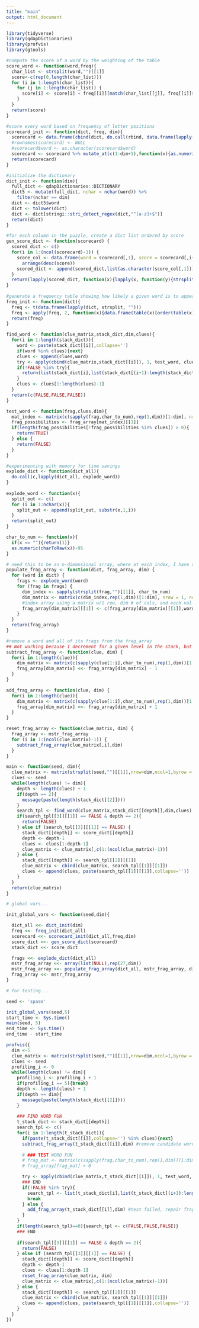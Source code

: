 ```yaml
---
title: "main"
output: html_document
---
```

```r
library(tidyverse)
library(qdapDictionaries)
library(profvis)
library(gtools)
```

```r
#compute the score of a word by the weighting of the table
score_word <- function(word,freq){
  char_list <- strsplit(word,"")[[1]]
  score<-c(rep(0,length(char_list)))
  for (i in 1:length(char_list)){
    for (j in 1:length(char_list)) {
      score[i] <- score[i] + freq[[i]][match(char_list[[j]], freq[[i]]$x),2]
    }
  }
  return(score)
}

#score every word based on frequency of letter positions
scorecard_init <- function(dict, freq, dim){
  scorecard <- data.frame(cbind(dict, do.call(rbind, data.frame(lapply(dict, score_word, freq)))))
  #rownames(scorecard) <- NULL
  #scorecard$word <- as.character(scorecard$word)
  scorecard <- scorecard %>% mutate_at(c(1:dim+1),function(x){as.numeric(as.character(x))})
  return(scorecard)
}

#initialize the dictionary
dict_init <- function(dim){
  full_dict <- qdapDictionaries::DICTIONARY
  dict5 <- mutate(full_dict, nchar = nchar(word)) %>% 
    filter(nchar == dim)
  dict <- dict5$word
  dict <- tolower(dict)
  dict <- dict[stringi::stri_detect_regex(dict,"^[a-z]+$")]
  return(dict)
}

#for each column in the puzzle, create a dict list ordered by score
gen_score_dict <- function(scorecard) {
  scored_dict <- c()
  for(i in 1:(ncol(scorecard)-1)) {
    score_col <- data.frame(word = scorecard[,1], score = scorecard[,i+1]) %>% 
      arrange(desc(score))
    scored_dict <- append(scored_dict,list(as.character(score_col[,1])))
  }
  return(lapply(scored_dict, function(x){lapply(x, function(y){strsplit(y,"")[[1]]})}))
}
 
#generate a frequency table showing how likely a given word is to appear in a square
freq_init <- function(dict){
  freq <- t(data.frame(lapply(dict, strsplit, "")))
  freq <- apply(freq, 2, function(x){data.frame(table(x)[order(table(x), decreasing = TRUE)])})
  return(freq)
}
```


```r
find_word <- function(clue_matrix,stack_dict,dim,clues){
  for(i in 1:length(stack_dict)){
    word <- paste(stack_dict[[i]],collapse='')
    if(word %in% clues){next}
    clues <- append(clues,word)
    try <- apply(cbind(clue_matrix,stack_dict[[i]]), 1, test_word, clues, dim)
    if(!FALSE %in% try){
      return(list(stack_dict[i],list(stack_dict[(i+1):length(stack_dict)]),TRUE))
    }
    clues <- clues[1:length(clues)-1]
  }
  return(c(FALSE,FALSE,FALSE))
}

test_word <- function(frag,clues,dim){
  mat_index <- matrix(c(sapply(frag,char_to_num),rep(1,dim))[1:dim], nrow = 1, ncol = dim)
  frag_possibilities <- frag_array[mat_index][[1]]
  if(length(frag_possibilities[!frag_possibilities %in% clues]) > 0){
    return(TRUE)
  } else {
    return(FALSE)
  }
}
```

```r
#experimenting with memory for time savings
explode_dict <- function(dict_all){
  do.call(c,lapply(dict_all, explode_word))
}
                   
explode_word <- function(x){
  split_out <- c()
  for (i in 1:nchar(x)){
    split_out <- append(split_out, substr(x,1,i))
  }
  return(split_out)
}

char_to_num <- function(x){
  if(x == ""){return(1)}
  as.numeric(charToRaw(x))-95
}

# need this to be an n-dimensional array, where at each index, I have saved a list of all possible words that start with the fragment represented by that index.
populate_frag_array <- function(dict, frag_array, dim) {
  for (word in dict) {
    frags <- explode_word(word)
    for (frag in frags) {
      dim_index <- sapply(strsplit(frag,"")[[1]], char_to_num)
      dim_matrix <- matrix(c(dim_index,rep(1,dim))[1:dim], nrow = 1, ncol = dim)
      #index array using a matrix w/1 row, dim # of cols, and each val is an index in the dimension
      frag_array[dim_matrix][[1]] <- c(frag_array[dim_matrix][[1]],word)
    }
  }
  return(frag_array)
}

#remove a word and all of its frags from the frag_array
## Not working because I decrement for a given level in the stack, but when all of those words are returned as viable on the next level, not all are restored.
subtract_frag_array <- function(clue, dim) {
  for(i in 1:length(clue)){
    dim_matrix <- matrix(c(sapply(clue[1:i],char_to_num),rep(1,dim))[1:dim], nrow = 1, ncol = dim)
    frag_array[dim_matrix] <<- frag_array[dim_matrix] - 1
  }
}

add_frag_array <- function(clue, dim) {
  for(i in 1:length(clue)){
    dim_matrix <- matrix(c(sapply(clue[1:i],char_to_num),rep(1,dim))[1:dim], nrow = 1, ncol = dim)
    frag_array[dim_matrix] <<- frag_array[dim_matrix] + 1
  }
}

reset_frag_array <- function(clue_matrix, dim) {
  frag_array <- mstr_frag_array
  for (i in 1:(ncol(clue_matrix)-1)) {
    subtract_frag_array(clue_matrix[,i],dim)
  }
}
```

```r
main <- function(seed, dim){
  clue_matrix <- matrix(strsplit(seed,"")[[1]],nrow=dim,ncol=1,byrow = FALSE)
  clues <- seed
  while(length(clues) != dim){
    depth <- length(clues) + 1
    if(depth == 2){
      message(paste(length(stack_dict[[2]])))
    }
    search_tpl <- find_word(clue_matrix,stack_dict[[depth]],dim,clues)
    if(search_tpl[[3]][[1]] == FALSE & depth == 2){
      return(FALSE)
    } else if (search_tpl[[3]][[1]] == FALSE) {
      stack_dict[[depth]] <- score_dict[[depth]]
      depth <- depth-1
      clues <- clues[1:depth-1]
      clue_matrix <- clue_matrix[,c(1:(ncol(clue_matrix)-1))]
    } else {
      stack_dict[[depth]] <- search_tpl[[2]][[1]]
      clue_matrix <- cbind(clue_matrix, search_tpl[[1]][[1]])
      clues <- append(clues, paste(search_tpl[[1]][[1]],collapse=''))
    }
  }
  return(clue_matrix)
}
```

```r
# global vars...

init_global_vars <- function(seed,dim){

  dict_all <<- dict_init(dim)
  freq <<- freq_init(dict_all)
  scorecard <<- scorecard_init(dict_all,freq,dim)
  score_dict <<- gen_score_dict(scorecard)
  stack_dict <<- score_dict

  frags <<- explode_dict(dict_all)
  mstr_frag_array <<- array(list(NULL),rep(27,dim))
  mstr_frag_array <<- populate_frag_array(dict_all, mstr_frag_array, dim)
  frag_array <<- mstr_frag_array
}

# for testing...

seed <- 'spasm'

init_global_vars(seed,5)
start_time <- Sys.time()
main(seed, 5)
end_time <- Sys.time()
end_time - start_time
```

```r
profvis({
  dim <-5
  clue_matrix <- matrix(strsplit(seed,"")[[1]],nrow=dim,ncol=1,byrow = FALSE)
  clues <- seed
  profiling_i <- 0
  while(length(clues) != dim){
    profiling_i <- profiling_i + 1
    if(profiling_i == 5){break}
    depth <- length(clues) + 1
    if(depth == dim){
      message(paste(length(stack_dict[[2]])))
    }
    
    ### FIND WORD FUN
    t_stack_dict <- stack_dict[[depth]]
    search_tpl <- c()
    for(i in 1:length(t_stack_dict)){
      if(paste(t_stack_dict[[i]],collapse='') %in% clues){next}
      subtract_frag_array(t_stack_dict[[i]],dim) #remove candidate word from frag_array
      
      # ### TEST WORD FUN
      # frag_mat <- matrix(c(sapply(frag,char_to_num),rep(1,dim))[1:dim], nrow = 1, ncol = dim)
      # frag_array[frag_mat] > 0

      try <- apply(cbind(clue_matrix,t_stack_dict[[i]]), 1, test_word, dim)
      ### END
      if(!FALSE %in% try){
        search_tpl <- list(t_stack_dict[i],list(t_stack_dict[(i+1):length(t_stack_dict)]),TRUE)
        break
      } else {
        add_frag_array(t_stack_dict[[i]],dim) #test failed, repair frag_array
      }
    }
    if(length(search_tpl)==0){search_tpl <- c(FALSE,FALSE,FALSE)}
    ### END
    
    if(search_tpl[[3]][[1]] == FALSE & depth == 2){
      return(FALSE)
    } else if (search_tpl[[3]][[1]] == FALSE) {
      stack_dict[[depth]] <- score_dict[[depth]]
      depth <- depth-1
      clues <- clues[1:depth-1]
      reset_frag_array(clue_matrix, dim)
      clue_matrix <- clue_matrix[,c(1:(ncol(clue_matrix)-1))]
    } else {
      stack_dict[[depth]] <- search_tpl[[2]][[1]]
      clue_matrix <- cbind(clue_matrix, search_tpl[[1]][[1]])
      clues <- append(clues, paste(search_tpl[[1]][[1]],collapse=''))
    }
  }
})
```




